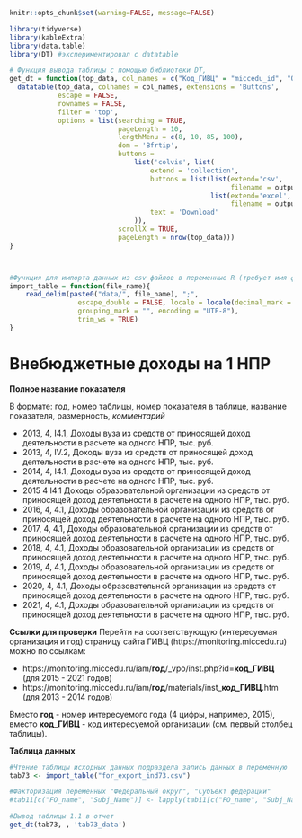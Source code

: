 
```r
knitr::opts_chunk$set(warning=FALSE, message=FALSE)
```


```r
library(tidyverse)
library(kableExtra)
library(data.table)
library(DT) #экспериментировал с datatable
```

```r
# Функция вывода таблицы с помощью библиотеки DT, 
get_dt = function(top_data, col_names = c("Код_ГИВЦ" = "miccedu_id", "Организация" = "clear_name", "2013" = "ind_2013_value", "2014" = "ind_2014_value", "2015" = "ind_2015_value", "2016" = "ind_2016_value", "2017" = "ind_2017_value", "2018" = "ind_2018_value", "2019" = "ind_2019_value", "2020" = "ind_2020_value", "2021" =  "ind_2021_value"), output_file_name) {
  datatable(top_data, colnames = col_names, extensions = 'Buttons',
            escape = FALSE,
            rownames = FALSE,
            filter = 'top',
            options = list(searching = TRUE,
                           pageLength = 10,
                           lengthMenu = c(8, 10, 85, 100),
                           dom = 'Bfrtip',
                           buttons = 
                               list('colvis', list(
                                   extend = 'collection',
                                   buttons = list(list(extend='csv',
                                                       filename = output_file_name),
                                                  list(extend='excel',
                                                       filename = output_file_name)),
                                   text = 'Download'
                               )),
                           scrollX = TRUE,
                           pageLength = nrow(top_data))) 
}



#Функция для импорта данных из csv файлов в переменные R (требует имя файла в кавычках и берет из каталока data рабочей директории проекта)
import_table = function(file_name){
    read_delim(paste0("data/", file_name), ";", 
                 escape_double = FALSE, locale = locale(decimal_mark = ",", 
                 grouping_mark = "", encoding = "UTF-8"), 
                 trim_ws = TRUE)
}
```



# Внебюджетные доходы на 1 НПР {#ind73_info}

**Полное название показателя**

В формате: год, номер таблицы, номер показателя в таблице, название показателя, размерность, *комментарий*


* 2013,	4,	I4.1,	Доходы вуза из средств от приносящей доход деятельности в расчете на одного НПР, тыс. руб.
* 2013,	4,	IV.2,	Доходы вуза из средств от приносящей доход деятельности в расчете на одного НПР, тыс. руб.
* 2014,	4,	I4.1,	Доходы вуза из средств от приносящей доход деятельности в расчете на одного НПР, тыс. руб.
* 2015	4	I4.1	Доходы образовательной организации из средств от приносящей доход деятельности в расчете на одного НПР, тыс. руб.
* 2016, 4, 4.1, Доходы образовательной организации из средств от приносящей доход деятельности в расчете на одного НПР, тыс. руб.
* 2017, 4, 4.1, Доходы образовательной организации из средств от приносящей доход деятельности в расчете на одного НПР, тыс. руб.
* 2018, 4, 4.1, Доходы образовательной организации из средств от приносящей доход деятельности в расчете на одного НПР, тыс. руб.
* 2019, 4, 4.1, Доходы образовательной организации из средств от приносящей доход деятельности в расчете на одного НПР, тыс. руб.
* 2020, 4, 4.1, Доходы образовательной организации из средств от приносящей доход деятельности в расчете на одного НПР, тыс. руб.
* 2021, 4, 4.1, Доходы образовательной организации из средств от приносящей доход деятельности в расчете на одного НПР, тыс. руб.

**Ссылки для проверки**
Перейти на соответствующую (интересуемая организация и год) страницу сайта ГИВЦ (https://monitoring.miccedu.ru) можно по ссылкам:

* https://monitoring.miccedu.ru/iam/**год**/_vpo/inst.php?id=**код_ГИВЦ** (для 2015 - 2021 годов)
* https://monitoring.miccedu.ru/iam/**год**/materials/inst_**код_ГИВЦ**.htm (для 2013 - 2014 годов)

Вместо **год** - номер интересуемого года (4 цифры, например, 2015), вместо **код_ГИВЦ** - код интересуемой организации (см. первый столбец таблицы).



**Таблица данных**

```r
#Чтение таблицы исходных данных подраздела запись данных в переменную
tab73 <- import_table("for_export_ind73.csv")

#Факторизация переменных "Федеральный округ", "Субъект федерации"
#tab11[c("FO_name", "Subj_Name")] <- lapply(tab11[c("FO_name", "Subj_Name")] , factor)

```




```r
#Вывод таблицы 1.1 в отчет
get_dt(tab73, , 'tab73_data')
```



